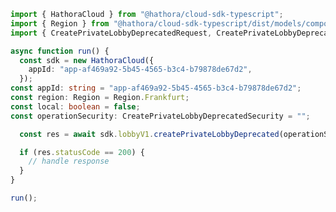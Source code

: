 ```typescript CreatePrivateLobbyDeprecated.ts
import { HathoraCloud } from "@hathora/cloud-sdk-typescript";
import { Region } from "@hathora/cloud-sdk-typescript/dist/models/components";
import { CreatePrivateLobbyDeprecatedRequest, CreatePrivateLobbyDeprecatedSecurity } from "@hathora/cloud-sdk-typescript/dist/models/operations";

async function run() {
  const sdk = new HathoraCloud({
    appId: "app-af469a92-5b45-4565-b3c4-b79878de67d2",
  });
const appId: string = "app-af469a92-5b45-4565-b3c4-b79878de67d2";
const region: Region = Region.Frankfurt;
const local: boolean = false;
const operationSecurity: CreatePrivateLobbyDeprecatedSecurity = "";

  const res = await sdk.lobbyV1.createPrivateLobbyDeprecated(operationSecurity, appId, region, local);

  if (res.statusCode == 200) {
    // handle response
  }
}

run();
```
